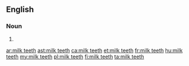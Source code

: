 {{also|milk-teeth}}
==English==

===Noun===
{{head|en|noun plural form|head=[[milk]] [[teeth]]}}

# {{plural of|milk tooth|lang=en}}

[[ar:milk teeth]]
[[ast:milk teeth]]
[[ca:milk teeth]]
[[et:milk teeth]]
[[fr:milk teeth]]
[[hu:milk teeth]]
[[my:milk teeth]]
[[pl:milk teeth]]
[[fi:milk teeth]]
[[ta:milk teeth]]